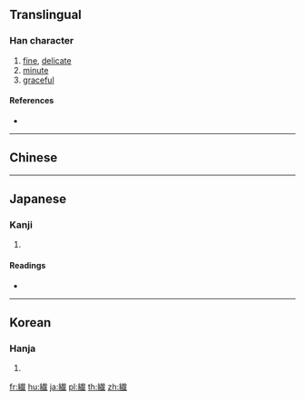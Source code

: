{{character info/new}}
{{also|纖}}
==Translingual==
{{Han simplified forms|纖|繊|纤}}
===Han character===
{{Han char|rn=120|rad=糸|as=11|sn=17|four=|canj=VFJIC}}

# [[fine]], [[delicate]]
# [[minute]]
# [[graceful]]

====References====
* {{Han ref|kx=0938.141|dkj=27874|hdz=53441.011|uh=7E4A|ud=32330}}

----

==Chinese==
{{zh-see|纖|v}}

----

==Japanese==

===Kanji===
{{ja-kanji|grade=c|rs=糸11|style=s|kyu=纖}}

# {{defn|lang=ja|sort=糸11}}

====Readings====
* {{ja-readings|on=[[せん]] (sen)|kun=[[ほそい]] (hosoi), [[ちいさい]] (chīsai), [[しなやか]] (shinayaka)|nanori=}}

----

==Korean==

===Hanja===
{{ko-hanja|hangeul=섬|eumhun=|rv=seom|mr=sŏm|y=sem}}

# {{defn|lang=ko|sort=糸11}}

[[fr:繊]]
[[hu:繊]]
[[ja:繊]]
[[pl:繊]]
[[th:繊]]
[[zh:繊]]